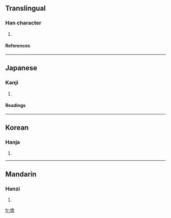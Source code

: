 ==Translingual==
===Han character===
{{Han char|rn=9|rad=人|as=08|sn=10|four=|canj=人大十廿 (OKJT)}}
# {{defn|Han}}
====References====
{{Han ref|kx=0109.160|dkj=00806|dj=0232.140|hdz=10172.100|uh=5034|ud=20532}}
----
==Japanese==
===Kanji===
{{ja-kanji|grade=|rs=人08}}
# {{defn|Japanese}}
====Readings====
{{ja-readings|on=[[ほん]] (hon)|kun=}}
----
==Korean==
===Hanja===
{{ko-hanja|hangeul=분|rv=bun|mr=pun}}
# {{defn|Korean}}
----
==Mandarin==
===Hanzi===
{{cmn-hanzi|pin=[[bèn]] ([[ben4]])|wg=pen<sup>4</sup>}}
# {{defn|Mandarin}}

[[fr:倴]]